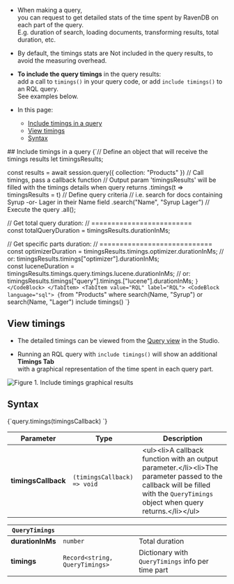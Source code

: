 
<Admonition type="note" title="">

* When making a query,  
  you can request to get detailed stats of the time spent by RavenDB on each part of the query.  
  E.g. duration of search, loading documents, transforming results, total duration, etc.

* By default, the timings stats are Not included in the query results, to avoid the measuring overhead.

* __To include the query timings__ in the query results:  
  add a call to `timings()` in your query code, or add `include timings()` to an RQL query.  
  See examples below.

* In this page:
    * [Include timings in a query](../../../../client-api/session/querying/debugging/query-timings.mdx#include-timings-in-a-query)
    * [View timings](../../../../client-api/session/querying/debugging/query-timings.mdx#view-timings)
    * [Syntax](../../../../client-api/session/querying/debugging/query-timings.mdx#syntax)

</Admonition>
## Include timings in a query

<Tabs groupId='languageSyntax'>
<TabItem value="Query" label="Query">
<CodeBlock language="js">
{`// Define an object that will receive the timings results
let timingsResults;

const results = await session.query({ collection: "Products" })
    // Call timings, pass a callback function
    // Output param 'timingsResults' will be filled with the timings details when query returns 
    .timings(t => timingsResults = t)
    // Define query criteria
    // i.e. search for docs containing Syrup -or- Lager in their Name field
    .search("Name", "Syrup Lager")
    // Execute the query
    .all();

// Get total query duration:
// =========================    
const totalQueryDuration = timingsResults.durationInMs;

// Get specific parts duration:
// ============================
const optimizerDuration = timingsResults.timings.optimizer.durationInMs;
// or: timingsResults.timings["optimizer"].durationInMs;    
const luceneDuration = timingsResults.timings.query.timings.lucene.durationInMs;
// or: timingsResults.timings["query"].timings.["lucene"].durationInMs;
`}
</CodeBlock>
</TabItem>
<TabItem value="RQL" label="RQL">
<CodeBlock language="sql">
{`from "Products"
where search(Name, "Syrup") or search(Name, "Lager")
include timings()
`}
</CodeBlock>
</TabItem>
</Tabs>



## View timings

* The detailed timings can be viewed from the [Query view](../../../../studio/database/queries/query-view.mdx) in the Studio.  

* Running an RQL query with `include timings()` will show an additional __Timings Tab__  
  with a graphical representation of the time spent in each query part.

![Figure 1. Include timings graphical results](./assets/include-timings.png)



## Syntax

<TabItem value="syntax" label="syntax">
<CodeBlock language="js">
{`query.timings(timingsCallback)
`}
</CodeBlock>
</TabItem>

| Parameter           | Type                        | Description                                                                                                                                                                    |
|---------------------|-----------------------------|--------------------------------------------------------------------------------------------------------------------------------------------------------------------------------|
| __timingsCallback__ | `(timingsCallback) => void` | &lt;ul&gt;&lt;li&gt;A callback function with an output parameter.&lt;/li&gt;&lt;li&gt;The parameter passed to the callback will be filled with the `QueryTimings` object when query returns.&lt;/li&gt;&lt;/ul&gt; |

| `QueryTimings`   |                                |                                                   |
|------------------|--------------------------------|---------------------------------------------------|
| __durationInMs__ | `number`                       | Total duration                                    |
| __timings__      | `Record<string, QueryTimings>` | Dictionary with `QueryTimings` info per time part |



